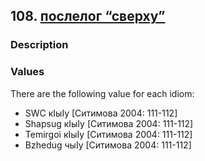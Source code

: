 ## 108. <a href =  'https://agricolamz.github.io/The_Circassian_Isoglosses_Database/108.html'>послелог "сверху"</a>
### Description



### Values
There are the following value for each idiom:

* SWC  кIыIу [Ситимова 2004: 111-112] 
* Shapsug  кIыIу [Ситимова 2004: 111-112] 
* Temirgoi  кIыIу [Ситимова 2004: 111-112] 
* Bzhedug  чыIу [Ситимова 2004: 111-112] 

